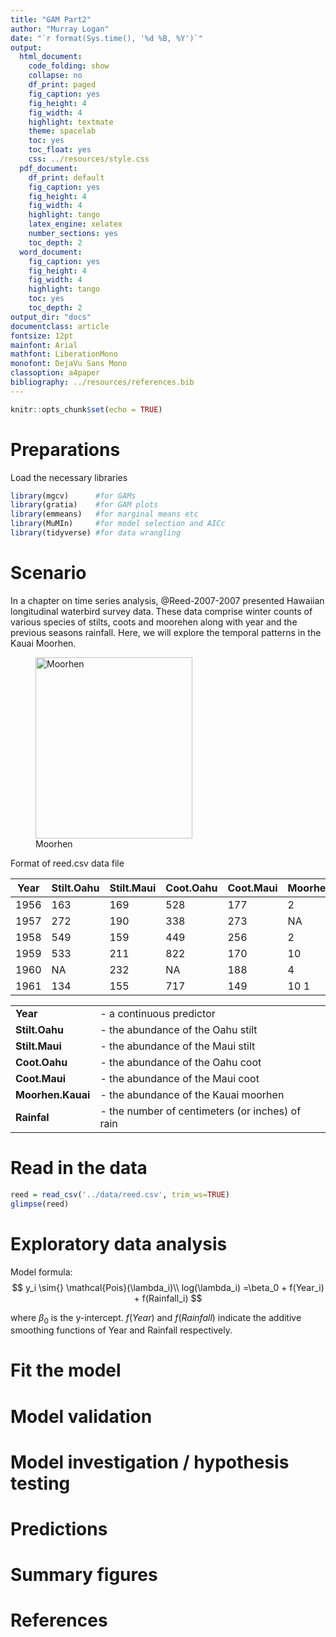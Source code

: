 ```yaml
---
title: "GAM Part2"
author: "Murray Logan"
date: "`r format(Sys.time(), '%d %B, %Y')`"
output:
  html_document:
    code_folding: show
    collapse: no
    df_print: paged
    fig_caption: yes
    fig_height: 4
    fig_width: 4
    highlight: textmate
    theme: spacelab
    toc: yes
    toc_float: yes
    css: ../resources/style.css
  pdf_document:
    df_print: default
    fig_caption: yes
    fig_height: 4
    fig_width: 4
    highlight: tango
    latex_engine: xelatex
    number_sections: yes
    toc_depth: 2
  word_document:
    fig_caption: yes
    fig_height: 4
    fig_width: 4
    highlight: tango
    toc: yes
    toc_depth: 2
output_dir: "docs"
documentclass: article
fontsize: 12pt
mainfont: Arial
mathfont: LiberationMono
monofont: DejaVu Sans Mono
classoption: a4paper
bibliography: ../resources/references.bib
---
```


```r
knitr::opts_chunk$set(echo = TRUE)
```

# Preparations

Load the necessary libraries

```r
library(mgcv)      #for GAMs
library(gratia)    #for GAM plots
library(emmeans)   #for marginal means etc
library(MuMIn)     #for model selection and AICc
library(tidyverse) #for data wrangling
```
 
# Scenario

In a chapter on time series analysis, @Reed-2007-2007 presented Hawaiian longitudinal waterbird survey data.  These data comprise
winter counts of various species of stilts, coots and moorehen along with year and the previous seasons rainfall.  Here, we will
explore the temporal patterns in the Kauai Moorhen.

![Moorhen](../resources/moorhen.jpg){width="251" height="290"}

Format of reed.csv data file

Year Stilt.Oahu Stilt.Maui Coot.Oahu Coot.Maui Moorhen.Kauai Rainfall
---- ---------- ---------- --------- --------- ------------- --------
1956 163        169        528       177       2             15.16
1957 272        190        338       273       NA            15.48
1958 549        159        449       256       2             16.26
1959 533        211        822       170       10            21.25
1960 NA         232        NA        188       4             10.94
1961 134        155        717       149       10           19.93

--------------    ---------------------------------------------------
**Year**          - a continuous predictor
**Stilt.Oahu**    - the abundance of the Oahu stilt
**Stilt.Maui**    - the abundance of the Maui stilt 
**Coot.Oahu**     - the abundance of the Oahu coot 
**Coot.Maui**     - the abundance of the Maui coot
**Moorhen.Kauai** - the abundance of the Kauai moorhen
**Rainfal**       - the number of centimeters (or inches) of rain
--------------    ---------------------------------------------------

# Read in the data

```r
reed = read_csv('../data/reed.csv', trim_ws=TRUE)
glimpse(reed)
```

# Exploratory data analysis

Model formula:
$$
y_i \sim{} \mathcal{Pois}(\lambda_i)\\
log(\lambda_i) =\beta_0 + f(Year_i) + f(Rainfall_i)
$$

where $\beta_0$ is the y-intercept. $f(Year)$ and $f(Rainfall)$ indicate the additive smoothing functions of Year and Rainfall respectively. 


# Fit the model



# Model validation





# Model investigation / hypothesis testing




# Predictions

# Summary figures


# References 
